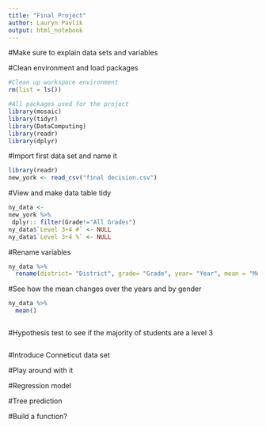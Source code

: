 ```yaml
---
title: "Final Project"
author: Lauryn Pavlik
output: html_notebook
---
```

#Make sure to explain data sets and variables




#Clean environment and load packages
```r
#Clean up workspace environment
rm(list = ls())

#All packages used for the project
library(mosaic)
library(tidyr)
library(DataComputing)
library(readr)
library(dplyr)


```

#Import first data set and name it 
```r
library(readr)
new_york <- read_csv("final decision.csv")
```

#View and make data table tidy 
```r
ny_data <- 
new_york %>%
 dplyr:: filter(Grade!="All Grades") 
ny_data$`Level 3+4 #` <- NULL
ny_data$`Level 3+4 %` <- NULL


```

#Rename variables
```r
ny_data %>%
  rename(district= "District", grade= "Grade", year= "Year", mean = "Mean Scale Score", level_1 = "Level 1 #", level_1_perc = "Level 1 %", level_2 = "Level 2 #", level_2_perc = "Level 2 %",level_3 = "Level 3 #", level_3_perc = "Level 3 %",level_4 = "Level 4 #", level_4_perc = "Level 4 %", students="Number Tested", sex= "Category" )

```


#See how the mean changes over the years and by gender
```r
ny_data %>%
  mean()



```

#Hypothesis test to see if the majority of students are a level 3
```r


```


#Introduce Conneticut data set 



#Play around with it 


#Regression model


#Tree prediction 

#Build a function? 
















